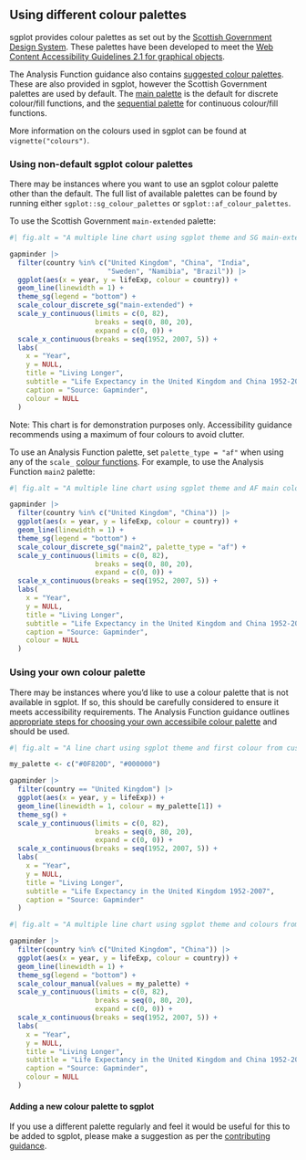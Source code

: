 ## Using different colour palettes

sgplot provides colour palettes as set out by the [Scottish Government Design System](https://designsystem.gov.scot/guidance/charts/data-visualisation-colour-palettes). 
These palettes have been developed to meet the [Web Content Accessibility Guidelines 2.1 for graphical objects](https://www.w3.org/WAI/WCAG21/Understanding/non-text-contrast.html).

The Analysis Function guidance also contains [suggested colour palettes](https://analysisfunction.civilservice.gov.uk/policy-store/data-visualisation-colours-in-charts/#section-4). 
These are also provided in sgplot, however the Scottish Government palettes are used by default. 
The [main palette](https://datasciencescotland.github.io/sgplot/articles/colours.html#main-palette) is the default for discrete colour/fill functions, and the [sequential palette](https://datasciencescotland.github.io/sgplot/articles/colours.html#sequential-palette) for continuous colour/fill functions.

More information on the colours used in sgplot can be found at `vignette("colours")`.


### Using non-default sgplot colour palettes

There may be instances where you want to use an sgplot colour palette other than the default. 
The full list of available palettes can be found by running either `sgplot::sg_colour_palettes` or `sgplot::af_colour_palettes`.

To use the Scottish Government `main-extended` palette:

```r
#| fig.alt = "A multiple line chart using sgplot theme and SG main-extended colour palette."

gapminder |>
  filter(country %in% c("United Kingdom", "China", "India",
                        "Sweden", "Namibia", "Brazil")) |>
  ggplot(aes(x = year, y = lifeExp, colour = country)) +
  geom_line(linewidth = 1) +
  theme_sg(legend = "bottom") +
  scale_colour_discrete_sg("main-extended") +
  scale_y_continuous(limits = c(0, 82),
                     breaks = seq(0, 80, 20),
                     expand = c(0, 0)) +
  scale_x_continuous(breaks = seq(1952, 2007, 5)) +
  labs(
    x = "Year",
    y = NULL,
    title = "Living Longer",
    subtitle = "Life Expectancy in the United Kingdom and China 1952-2007",
    caption = "Source: Gapminder",
    colour = NULL
  )
```

Note: This chart is for demonstration purposes only. Accessibility guidance recommends using a maximum of four colours to avoid clutter.

To use an Analysis Function palette, set `palette_type = "af"` when using any of the `scale_` [colour functions](https://datasciencescotland.github.io/sgplot/reference/index.html#colours). 
For example, to use the Analysis Function `main2` palette:

```r
#| fig.alt = "A multiple line chart using sgplot theme and AF main colour palette."

gapminder |>
  filter(country %in% c("United Kingdom", "China")) |>
  ggplot(aes(x = year, y = lifeExp, colour = country)) +
  geom_line(linewidth = 1) +
  theme_sg(legend = "bottom") +
  scale_colour_discrete_sg("main2", palette_type = "af") +
  scale_y_continuous(limits = c(0, 82),
                     breaks = seq(0, 80, 20),
                     expand = c(0, 0)) +
  scale_x_continuous(breaks = seq(1952, 2007, 5)) +
  labs(
    x = "Year",
    y = NULL,
    title = "Living Longer",
    subtitle = "Life Expectancy in the United Kingdom and China 1952-2007",
    caption = "Source: Gapminder",
    colour = NULL
  )
```


### Using your own colour palette

There may be instances where you'd like to use a colour palette that is not available in sgplot. 
If so, this should be carefully considered to ensure it meets accessibility requirements. 
The Analysis Function guidance outlines [appropriate steps for choosing your own accessibile colour palette](https://analysisfunction.civilservice.gov.uk/policy-store/data-visualisation-colours-in-charts/#section-9) and should be used.

```r
#| fig.alt = "A line chart using sgplot theme and first colour from custom palette."

my_palette <- c("#0F820D", "#000000")

gapminder |>
  filter(country == "United Kingdom") |>
  ggplot(aes(x = year, y = lifeExp)) +
  geom_line(linewidth = 1, colour = my_palette[1]) +
  theme_sg() +
  scale_y_continuous(limits = c(0, 82),
                     breaks = seq(0, 80, 20),
                     expand = c(0, 0)) +
  scale_x_continuous(breaks = seq(1952, 2007, 5)) +
  labs(
    x = "Year",
    y = NULL,
    title = "Living Longer",
    subtitle = "Life Expectancy in the United Kingdom 1952-2007",
    caption = "Source: Gapminder"
  )
```

```r
#| fig.alt = "A multiple line chart using sgplot theme and colours from custom palette."

gapminder |>
  filter(country %in% c("United Kingdom", "China")) |>
  ggplot(aes(x = year, y = lifeExp, colour = country)) +
  geom_line(linewidth = 1) +
  theme_sg(legend = "bottom") +
  scale_colour_manual(values = my_palette) +
  scale_y_continuous(limits = c(0, 82),
                     breaks = seq(0, 80, 20),
                     expand = c(0, 0)) +
  scale_x_continuous(breaks = seq(1952, 2007, 5)) +
  labs(
    x = "Year",
    y = NULL,
    title = "Living Longer",
    subtitle = "Life Expectancy in the United Kingdom and China 1952-2007",
    caption = "Source: Gapminder",
    colour = NULL
  )
```


#### Adding a new colour palette to sgplot

If you use a different palette regularly and feel it would be useful for this to be added to sgplot, please make a suggestion as per the [contributing guidance](https://datasciencescotland.github.io/sgplot/CONTRIBTUING.html).
